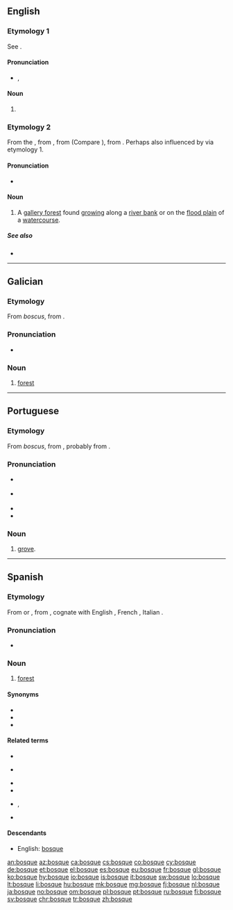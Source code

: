 ==English==

===Etymology 1===
See {{m|en|bosk}}.

====Pronunciation====
* {{a|RP}} {{enPR|bŏsk}}, {{IPA|/bɒsk/|lang=en}}

====Noun====
{{en-noun}}

# {{rare spelling of|bosk|lang=en}} {{defdate|19th century}}

===Etymology 2===
From the {{etyl|es|en}} {{m|es|bosque||forest}}, from {{etyl|LL.|en}} {{m|la|boscus}}, from {{etyl|frk|en}} {{m|frk|*busc}} (Compare {{cog|dum|busch}}), from {{etyl|gem-pro|en}} {{m|gem-pro|*buskaz||forest, woods}}. Perhaps also influenced by {{m|en|bosk}} via etymology 1.

====Pronunciation====
* {{IPA|/ˈbɒsˌkeɪ/|lang=en}}

====Noun====
{{en-noun}}

# {{label|en|southern|_|US}} A [[gallery forest]] found [[grow]]ing along a [[river bank]] or on the [[flood plain]] of a [[watercourse]].

=====See also=====
* {{pedialite}}

----

==Galician==

===Etymology===
From {{etyl|LL.|gl}} ''boscus'', from {{etyl|gem-pro|gl}} {{m|gem-pro|*buskaz}}.

===Pronunciation===
* {{IPA|/ˈbɔske/|lang=gl}}

===Noun===
{{gl-noun|m}}

# [[forest]]

----

==Portuguese==

===Etymology===
From {{etyl|LL.|pt}} ''boscus'', from {{etyl|gem-pro|pt}} {{m|gem-pro|*buskaz||bush, thicket}}, probably from {{etyl|ine-pro|pt}} {{m|ine-pro|*bʰuH-||to grow}}.

===Pronunciation===
* {{a|Brazil}} {{IPA|/ˈbɔs.ki/|lang=pt}}
* {{a|Portugal}} {{IPA|/ˈbɔʃ.kɨ/|lang=pt}}
* {{hyphenation|bos|que|lang=pt}}
* {{rhymes|ɔski|lang=pt}}

===Noun===
{{pt-noun|m}}

# [[grove]].

----

==Spanish==

===Etymology===
From {{etyl|LL.|es}} {{m|la|boscus}} or {{m|la|buscus}}, from {{etyl|gem-pro|es}} {{m|gem-pro|*buskaz}}, cognate with English {{m|en|bush}}, French {{m|fr|bois}}, Italian {{m|it|bosco}}.

===Pronunciation===
* {{IPA|/ˈboske/|lang=es}}

===Noun===
{{es-noun|m}}

# [[forest]]

====Synonyms====
* {{l|es|floresta}}
* {{l|es|foresta}}
* {{l|es|selva}}

====Related terms====
* {{l|es|boscoso}}
* {{l|es|bosquejar}} {{pos_v}}
* {{l|es|bosquejo|g=m}}
* {{l|es|bosquete|g=m}}
* {{l|es|bosquimano}} {{pos_a}}, {{g|m}}
* {{l|es|emboscar}}

====Descendants====
* English: [[bosque#Etymology 2|bosque]]

[[an:bosque]]
[[az:bosque]]
[[ca:bosque]]
[[cs:bosque]]
[[co:bosque]]
[[cy:bosque]]
[[de:bosque]]
[[et:bosque]]
[[el:bosque]]
[[es:bosque]]
[[eu:bosque]]
[[fr:bosque]]
[[gl:bosque]]
[[ko:bosque]]
[[hy:bosque]]
[[io:bosque]]
[[is:bosque]]
[[it:bosque]]
[[sw:bosque]]
[[lo:bosque]]
[[lt:bosque]]
[[li:bosque]]
[[hu:bosque]]
[[mk:bosque]]
[[mg:bosque]]
[[fj:bosque]]
[[nl:bosque]]
[[ja:bosque]]
[[no:bosque]]
[[om:bosque]]
[[pl:bosque]]
[[pt:bosque]]
[[ru:bosque]]
[[fi:bosque]]
[[sv:bosque]]
[[chr:bosque]]
[[tr:bosque]]
[[zh:bosque]]